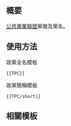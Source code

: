 {{NoteTA/MediaWiki}}{{Documentation subpage}}<!-- 在本行下編輯模板說明 -->

== 概要 ==
[[公共專業聯盟]]黨徽及黨名。

== 使用方法 ==
;政黨全名模板
 <pre>{{TPC}}</pre>

;政黨簡稱模板
 <pre>{{TPC/short}}</pre>

== 相關模板 ==
{{香港政黨模板}}